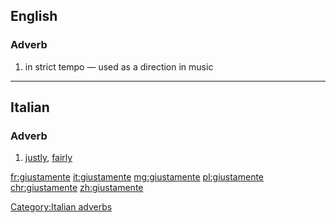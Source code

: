 ==English==

===Adverb===
{{en-adv|-}}

# {{lb|en|music}} in strict tempo — used as a direction in music

----

==Italian==

===Adverb===
{{head|it|adverbs}}

# [[justly]], [[fairly]]

[[Category:Italian adverbs]]

[[fr:giustamente]]
[[it:giustamente]]
[[mg:giustamente]]
[[pl:giustamente]]
[[chr:giustamente]]
[[zh:giustamente]]